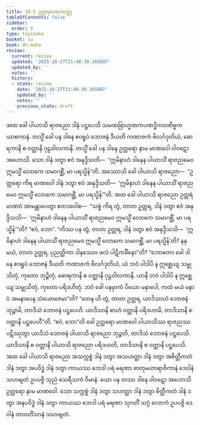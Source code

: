 ```yaml
---
title: 10.5 ဥတ္တရမာဏဝဝတ္ထု
tableOfContents: false
sidebar:
  order: 5
type: tipitaka
basket: su
book: dn-maha
review:
  current: review
  updated: '2025-10-27T21:48:30.165607'
  updated_by: ''
  notes: ''
  history:
  - state: review
    date: '2025-10-27T21:48:30.165607'
    updated_by: ''
    notes: ''
    previous_state: draft
---
```



<ReviewStatus review={frontmatter.review} showDetails={true} />

<HypothesisAnnotation frontmatter={frontmatter} />

<DynamicBreadcrumb />

<Division number="439" book="dn-maha" e="ch" v="7" p="280">

<Paragraph number="1142" book="dn-maha">
အထ ခေါ ပါယာသိ ရာဇညော ဒါနံ ပဋ္ဌပေသိ သမဏဗြာဟ္မဏကပဏဒ္ဓိကဝဏိဗ္ဗကယာစကာနံ. တသ္မိံ ခေါ ပန ဒါနေ ဧဝရူပံ ဘောဇနံ ဒီယတိ ကဏာဇကံ ဗိလင်္ဂဒုတိယံ, ဓောရကာနိ စ ဝတ္ထာနိ ဂုဠဝါလကာနိ. တသ္မိံ ခေါ ပန ဒါနေ ဥတ္တရော နာမ မာဏဝေါ ဝါဝဋော အဟောသိ. သော ဒါနံ ဒတွာ ဧဝံ အနုဒ္ဒိသတိ—  “ဣမိနာဟံ ဒါနေန ပါယာသိံ ရာဇညမေဝ ဣမသ္မိံ လောကေ သမာဂစ္ဆိံ, မာ ပရသ္မိန်”တိ. အဿောသိ ခေါ ပါယာသိ ရာဇညော—  “ဥတ္တရော ကိရ မာဏဝေါ ဒါနံ ဒတွာ ဧဝံ အနုဒ္ဒိသတိ—  ‘ဣမိနာဟံ ဒါနေန ပါယာသိံ ရာဇညမေဝ ဣမသ္မိံ လောကေ သမာဂစ္ဆိံ, မာ ပရသ္မိန်’”တိ. အထ ခေါ ပါယာသိ ရာဇညော ဥတ္တရံ မာဏဝံ အာမန္တာပေတွာ ဧတဒဝေါစ—  “သစ္စံ ကိရ တွံ, တာတ ဥတ္တရ, ဒါနံ ဒတွာ ဧဝံ အနုဒ္ဒိသသိ—  ‘ဣမိနာဟံ ဒါနေန ပါယာသိံ ရာဇညမေဝ ဣမသ္မိံ လောကေ သမာဂစ္ဆိံ, မာ ပရသ္မိန်’”တိ? “ဧဝံ, ဘော”. “ကိဿ ပန တွံ, တာတ ဥတ္တရ, ဒါနံ ဒတွာ ဧဝံ အနုဒ္ဒိသသိ—  ‘ဣမိနာဟံ ဒါနေန ပါယာသိံ ရာဇညမေဝ ဣမသ္မိံ လောကေ သမာဂစ္ဆိံ, မာ ပရသ္မိန်’တိ? နနု မယံ, တာတ ဥတ္တရ, ပုညတ္ထိကာ ဒါနဿေဝ ဖလံ ပါဋိကင်္ခိနော”တိ? “ဘောတော ခေါ ဒါနေ ဧဝရူပံ ဘောဇနံ ဒီယတိ ကဏာဇကံ ဗိလင်္ဂဒုတိယံ, ယံ ဘဝံ ပါဒါပိ န ဣစ္ဆေယျ သမ္ဖုသိတုံ, ကုတော ဘုဉ္ဇိတုံ, ဓောရကာနိ စ ဝတ္ထာနိ ဂုဠဝါလကာနိ, ယာနိ ဘဝံ ပါဒါပိ န ဣစ္ဆေယျ သမ္ဖုသိတုံ, ကုတော ပရိဒဟိတုံ. ဘဝံ ခေါ ပနမှာကံ ပိယော မနာပေါ, ကထံ မယံ မနာပံ အမနာပေန သံယောဇေမာ”တိ? “တေန ဟိ တွံ, တာတ ဥတ္တရ, ယာဒိသာဟံ ဘောဇနံ ဘုဉ္ဇာမိ, တာဒိသံ ဘောဇနံ ပဋ္ဌပေဟိ. ယာဒိသာနိ စာဟံ ဝတ္ထာနိ ပရိဒဟာမိ, တာဒိသာနိ စ ဝတ္ထာနိ ပဋ္ဌပေဟီ”တိ. “ဧဝံ, ဘော”တိ ခေါ ဥတ္တရော မာဏဝေါ ပါယာသိဿ ရာဇညဿ ပဋိဿုတွာ ယာဒိသံ ဘောဇနံ ပါယာသိ ရာဇညော ဘုဉ္ဇတိ, တာဒိသံ ဘောဇနံ ပဋ္ဌပေသိ. ယာဒိသာနိ စ ဝတ္ထာနိ ပါယာသိ ရာဇညော ပရိဒဟတိ, တာဒိသာနိ စ ဝတ္ထာနိ ပဋ္ဌပေသိ.
</Paragraph>

</Division>
<Division number="440" book="dn-maha" e="ch" v="7" p="281">

<Paragraph number="1143" book="dn-maha">
အထ ခေါ ပါယာသိ ရာဇညော အသက္ကစ္စံ ဒါနံ ဒတွာ အသဟတ္ထာ ဒါနံ ဒတွာ အစိတ္တီကတံ ဒါနံ ဒတွာ အပဝိဒ္ဓံ ဒါနံ ဒတွာ ကာယဿ ဘေဒါ ပရံ မရဏာ စာတုမဟာရာဇိကာနံ ဒေဝါနံ သဟဗျတံ ဥပပဇ္ဇိ သုညံ သေရီသကံ ဝိမာနံ. ယော ပန တဿ ဒါနေ ဝါဝဋော အဟောသိ ဥတ္တရော နာမ မာဏဝေါ. သော သက္ကစ္စံ ဒါနံ ဒတွာ သဟတ္ထာ ဒါနံ ဒတွာ စိတ္တီကတံ ဒါနံ ဒတွာ အနပဝိဒ္ဓံ ဒါနံ ဒတွာ ကာယဿ ဘေဒါ ပရံ မရဏာ သုဂတိံ သဂ္ဂံ လောကံ ဥပပဇ္ဇိ ဒေဝါနံ တာဝတိံသာနံ သဟဗျတံ.
</Paragraph>
</Division>